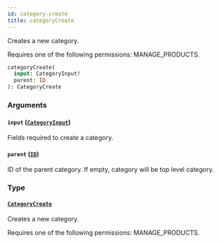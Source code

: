 ```yaml
---
id: category-create
title: categoryCreate
---
```



Creates a new category. 

Requires one of the following permissions: MANAGE_PRODUCTS.

```graphql
categoryCreate(
  input: CategoryInput!
  parent: ID
): CategoryCreate
```


### Arguments

#### `input` ([`CategoryInput`](../../../developer/api-reference/inputs/category-input))

Fields required to create a category.


#### `parent` ([`ID`](../../../developer/api-reference/scalars/id))

ID of the parent category. If empty, category will be top level category.


### Type

#### [`CategoryCreate`](../../../developer/api-reference/objects/category-create) 

Creates a new category. 

Requires one of the following permissions: MANAGE_PRODUCTS.




